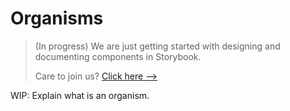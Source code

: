 
<Meta 
    title="Organisms/Introduction" 
/>

# Organisms

> (In progress) We are just getting started with designing and documenting components in Storybook.
>
> Care to join us? [Click here -->](https://github.com/asyncapi/design-system)

WIP: Explain what is an organism.

